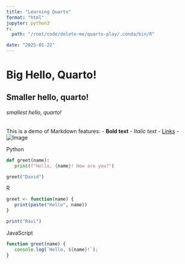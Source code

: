 ```yaml
---
title: "Learning Quarto"
format: "html"
jupyter: python3
r:
  path: "/root/code/delete-me/quarto-play/.conda/bin/R"

date: "2025-01-22"
---
```


# Big Hello, Quarto!
## Smaller hello, quarto!
###### smallest hello, quarto!
This is a demo of Markdown features:
- **Bold text**
- *Italic text*
- [Links](https://quarto.org)
- ![Image](https://fastly.picsum.photos/id/458/200/300.jpg?hmac=2d4QALnxYzzYD8DSwuNsa7lutkdOxLsKojuxbNfd31I)

Python
```python
def greet(name):
   print(f"Hello, {name}! How are you?")

greet("David")
```

R
```r
greet <- function(name) {
   print(paste("Hello", name))
}

print("Ravi")
```

JavaScript
```javascript
function greet(name) {
   console.log(`Hello, ${name}!`);
}
```